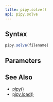 ```yaml
---
title: pipy.solve()
api: pipy.solve
---
```


## Syntax

``` js
pipy.solve(filename)
```

## Parameters

<Parameters/>

## See Also

* [pipy()](/reference/api/pipy)
* [pipy.load()](/reference/api/pipy/load)
